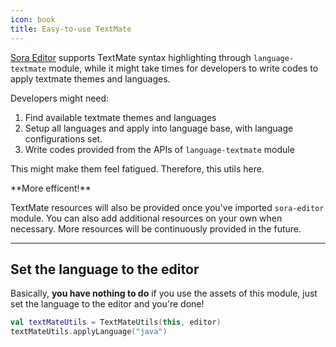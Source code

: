 ```yaml
---
icon: book
title: Easy-to-use TextMate
---
```


[Sora Editor](https://github.com/Rosemoe/sora-editor) supports TextMate syntax highlighting through `language-textmate` module, while it might take times for developers to write codes to apply textmate themes and languages.

Developers might need:
1. Find available textmate themes and languages
2. Setup all languages and apply into language base, with language configurations set.
3. Write codes provided from the APIs of `language-textmate` module

This might make them feel fatigued. Therefore, this utils here.

<Note>
**More efficent!**

TextMate resources will also be provided once you've imported `sora-editor` module. You can also add additional resources on your own when necessary. More resources will be continuously provided in the future.
</Note>

---

## Set the language to the editor

Basically, **you have nothing to do** if you use the assets of this module, just set the language to the editor and you're done!

```kt
val textMateUtils = TextMateUtils(this, editor)
textMateUtils.applyLanguage("java")
```